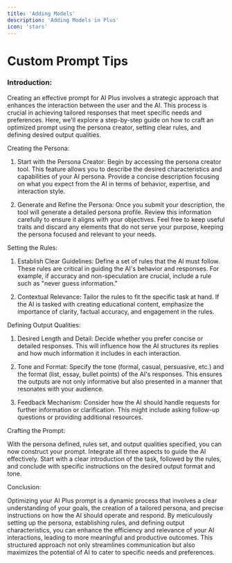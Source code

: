 ```yaml
---
title: 'Adding Models'
description: 'Adding Models in Plus'
icon: 'stars'
---
```


Custom Prompt Tips
==================

### Introduction:

Creating an effective prompt for AI Plus involves a strategic approach that enhances the interaction between the user and the AI. This process is crucial in achieving tailored responses that meet specific needs and preferences. Here, we'll explore a step-by-step guide on how to craft an optimized prompt using the persona creator, setting clear rules, and defining desired output qualities.

Creating the Persona:

1.  Start with the Persona Creator: Begin by accessing the persona creator tool. This feature allows you to describe the desired characteristics and capabilities of your AI persona. Provide a concise description focusing on what you expect from the AI in terms of behavior, expertise, and interaction style.

2.  Generate and Refine the Persona: Once you submit your description, the tool will generate a detailed persona profile. Review this information carefully to ensure it aligns with your objectives. Feel free to keep useful traits and discard any elements that do not serve your purpose, keeping the persona focused and relevant to your needs.

Setting the Rules:

1.  Establish Clear Guidelines: Define a set of rules that the AI must follow. These rules are critical in guiding the AI's behavior and responses. For example, if accuracy and non-speculation are crucial, include a rule such as "never guess information."

2.  Contextual Relevance: Tailor the rules to fit the specific task at hand. If the AI is tasked with creating educational content, emphasize the importance of clarity, factual accuracy, and engagement in the rules.

Defining Output Qualities:

1.  Desired Length and Detail: Decide whether you prefer concise or detailed responses. This will influence how the AI structures its replies and how much information it includes in each interaction.

2.  Tone and Format: Specify the tone (formal, casual, persuasive, etc.) and the format (list, essay, bullet points) of the AI's responses. This ensures the outputs are not only informative but also presented in a manner that resonates with your audience.

3.  Feedback Mechanism: Consider how the AI should handle requests for further information or clarification. This might include asking follow-up questions or providing additional resources.

Crafting the Prompt:

With the persona defined, rules set, and output qualities specified, you can now construct your prompt. Integrate all three aspects to guide the AI effectively. Start with a clear introduction of the task, followed by the rules, and conclude with specific instructions on the desired output format and tone.

Conclusion:

Optimizing your AI Plus prompt is a dynamic process that involves a clear understanding of your goals, the creation of a tailored persona, and precise instructions on how the AI should operate and respond. By meticulously setting up the persona, establishing rules, and defining output characteristics, you can enhance the efficiency and relevance of your AI interactions, leading to more meaningful and productive outcomes. This structured approach not only streamlines communication but also maximizes the potential of AI to cater to specific needs and preferences.

